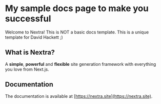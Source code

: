 # My sample docs page to make you successful
 
Welcome to Nextra! This is NOT a basic docs template. This is a unique template for David Hackett ;)

## What is Nextra?

A **simple**, **powerful** and **flexible** site generation framework with everything you love from Next.js.

## Documentation

The documentation is available at [https://nextra.site](https://nextra.site).
